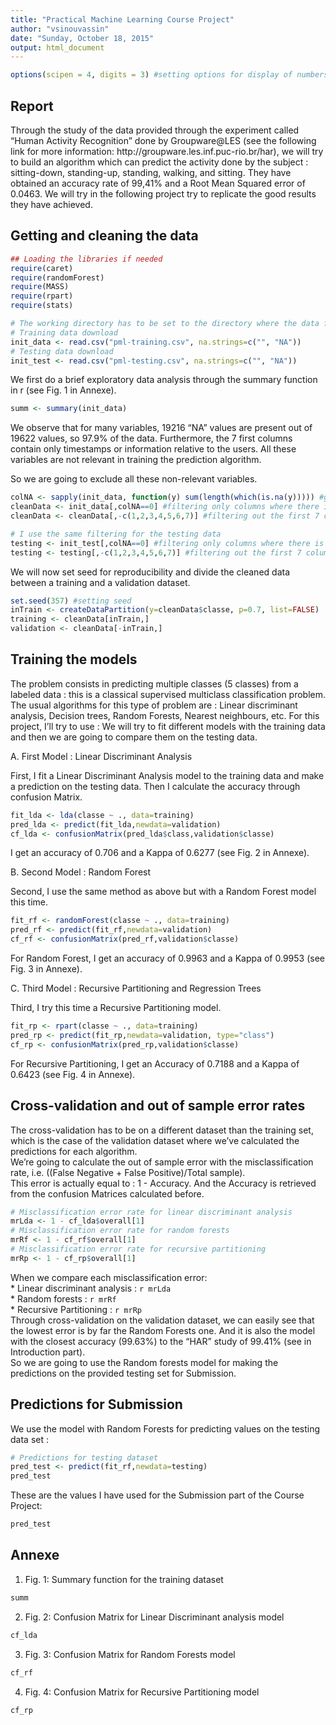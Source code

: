 ```yaml
---
title: "Practical Machine Learning Course Project"
author: "vsinouvassin"
date: "Sunday, October 18, 2015"
output: html_document
---
```

```r
options(scipen = 4, digits = 3) #setting options for display of numbers
```

## Report
Through the study of the data provided through the experiment called "Human Activity Recognition" done by Groupware@LES (see the following link for more information: http://groupware.les.inf.puc-rio.br/har), we will try to build an algorithm which can predict the activity done by the subject : sitting-down, standing-up, standing, walking, and sitting.
They have obtained an accuracy rate of 99,41% and a Root Mean Squared error of 0.0463. We will try in the following project try to replicate the good results they have achieved.

## Getting and cleaning the data
```r
## Loading the libraries if needed
require(caret)
require(randomForest)
require(MASS)
require(rpart)
require(stats)
```

```r
# The working directory has to be set to the directory where the data files have been downloaded.
# Training data download
init_data <- read.csv("pml-training.csv", na.strings=c("", "NA"))
# Testing data download
init_test <- read.csv("pml-testing.csv", na.strings=c("", "NA"))
```

We first do a brief exploratory data analysis through the summary function in r  (see Fig. 1 in Annexe).
```r
summ <- summary(init_data)
```
We observe that for many variables, 19216 "NA" values are present out of 19622 values, so 97.9% of the data.
Furthermore, the 7 first columns contain only timestamps or information relative to the users.
All these variables are not relevant in training the prediction algorithm.

So we are going to exclude all these non-relevant variables.
```r
colNA <- sapply(init_data, function(y) sum(length(which(is.na(y))))) #getting the number of NA per column
cleanData <- init_data[,colNA==0] #filtering only columns where there is no NA
cleanData <- cleanData[,-c(1,2,3,4,5,6,7)] #filtering out the first 7 columns

# I use the same filtering for the testing data
testing <- init_test[,colNA==0] #filtering only columns where there is no NA
testing <- testing[,-c(1,2,3,4,5,6,7)] #filtering out the first 7 columns
```

We will now set seed for reproducibility and divide the cleaned data between a training and a validation dataset.
```r
set.seed(357) #setting seed
inTrain <- createDataPartition(y=cleanData$classe, p=0.7, list=FALSE)
training <- cleanData[inTrain,]
validation <- cleanData[-inTrain,]
```

## Training the models

The problem consists in predicting multiple classes (5 classes) from a labeled data : this is a classical supervised multiclass classification problem.
The usual algorithms for this type of problem are : Linear discriminant analysis, Decision trees, Random Forests, Nearest neighbours, etc.
For this project, I'll try to use : 
We will try to fit different models with the training data and then we are going to compare them on the testing data.

A. First Model : Linear Discriminant Analysis

First, I fit a Linear Discriminant Analysis model to the training data and make a prediction on the testing data. Then I calculate the accuracy through confusion Matrix.
```r
fit_lda <- lda(classe ~ ., data=training)
pred_lda <- predict(fit_lda,newdata=validation)
cf_lda <- confusionMatrix(pred_lda$class,validation$classe)
```
I get an accuracy of 0.706 and a Kappa of 0.6277 (see Fig. 2 in Annexe).

B. Second Model : Random Forest

Second, I use the same method as above but with a Random Forest model this time.
```r
fit_rf <- randomForest(classe ~ ., data=training)
pred_rf <- predict(fit_rf,newdata=validation)
cf_rf <- confusionMatrix(pred_rf,validation$classe)
```
For Random Forest, I get an accuracy of 0.9963 and a Kappa of 0.9953  (see Fig. 3 in Annexe).

C. Third Model : Recursive Partitioning and Regression Trees

Third, I try this time a Recursive Partitioning model.
```r
fit_rp <- rpart(classe ~ ., data=training)
pred_rp <- predict(fit_rp,newdata=validation, type="class")
cf_rp <- confusionMatrix(pred_rp,validation$classe)
```
For Recursive Partitioning, I get an Accuracy of 0.7188 and a Kappa of 0.6423  (see Fig. 4 in Annexe).

## Cross-validation and out of sample error rates

The cross-validation has to be on a different dataset than the training set, which is the case of the validation dataset where we've calculated the predictions for each algorithm.  
We're going to calculate the out of sample error with the misclassification rate, i.e. ((False Negative + False Positive)/Total sample).  
This error is actually equal to : 1 - Accuracy. And the Accuracy is retrieved from the confusion Matrices calculated before.
```r
# Misclassification error rate for linear discriminant analysis
mrLda <- 1 - cf_lda$overall[1]
# Misclassification error rate for random forests
mrRf <- 1 - cf_rf$overall[1]
# Misclassification error rate for recursive partitioning
mrRp <- 1 - cf_rp$overall[1]
```
When we compare each misclassification error:  
* Linear discriminant analysis : `r mrLda`  
* Random forests : `r mrRf`  
* Recursive Partitioning : `r mrRp`  
Through cross-validation on the validation dataset, we can easily see that the lowest error is by far the Random Forests one. And it is also the model with the closest accuracy (99.63%) to the "HAR" study of 99.41% (see in Introduction part).  
So we are going to use the Random forests model for making the predictions on the provided testing set for Submission.

## Predictions for Submission

We use the model with Random Forests for predicting values on the testing data set :
```r
# Predictions for testing dataset
pred_test <- predict(fit_rf,newdata=testing)
pred_test
```

These are the values I have used for the Submission part of the Course Project:
```r
pred_test
```


## Annexe

1. Fig. 1: Summary function for the training dataset
```r
summ
```

2. Fig. 2: Confusion Matrix for Linear Discriminant analysis model
```r
cf_lda
```

3. Fig. 3: Confusion Matrix for Random Forests model
```r
cf_rf
```

4. Fig. 4: Confusion Matrix for Recursive Partitioning model
```r
cf_rp
```